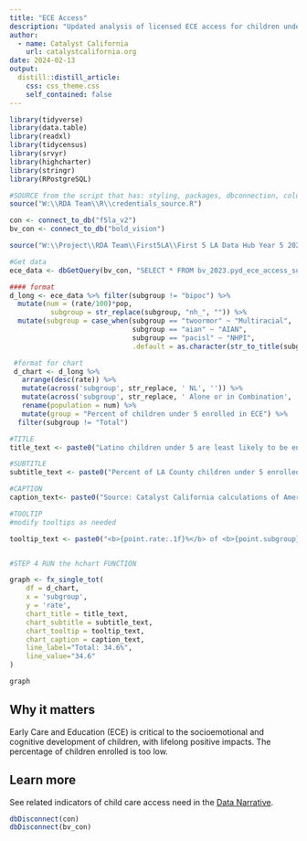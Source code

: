 ```yaml
---
title: "ECE Access"
description: "Updated analysis of licensed ECE access for children under 5, as part of Catalyst California's annual update of indicators related to children under 5."
author:
  - name: Catalyst California
    url: catalystcalifornia.org
date: 2024-02-13
output:
  distill::distill_article:
    css: css_theme.css
    self_contained: false
---
```



```r

library(tidyverse)
library(data.table)
library(readxl)
library(tidycensus)
library(srvyr)
library(highcharter)
library(stringr)
library(RPostgreSQL)

#SOURCE from the script that has: styling, packages, dbconnection, colors
source("W:\\RDA Team\\R\\credentials_source.R")

con <- connect_to_db("f5la_v2")
bv_con <- connect_to_db("bold_vision")

source("W:\\Project\\RDA Team\\First5LA\\First 5 LA Data Hub Year 5 2024\\R\\chart_prep\\f5la_chart_functions.R")

```

```r

#Get data
ece_data <- dbGetQuery(bv_con, "SELECT * FROM bv_2023.pyd_ece_access_subgroup")

#### format
d_long <- ece_data %>% filter(subgroup != "bipoc") %>%
  mutate(num = (rate/100)*pop,
          subgroup = str_replace(subgroup, "nh_", "")) %>%
  mutate(subgroup = case_when(subgroup == "twoormor" ~ "Multiracial",
                              subgroup == "aian" ~ "AIAN",
                              subgroup == "pacisl" ~ "NHPI",
                              .default = as.character(str_to_title(subgroup))))

```


```r

 #format for chart
 d_chart <- d_long %>% 
   arrange(desc(rate)) %>%
   mutate(across('subgroup', str_replace, ' NL', '')) %>%
   mutate(across('subgroup', str_replace, ' Alone or in Combination', '')) %>%
   rename(population = num) %>%
   mutate(group = "Percent of children under 5 enrolled in ECE") %>%
  filter(subgroup != "Total")

#TITLE 
title_text <- paste0("Latino children under 5 are least likely to be enrolled in ECE")

#SUBTITLE
subtitle_text <- paste0("Percent of LA County children under 5 enrolled in ECE")

#CAPTION
caption_text<- paste0("Source: Catalyst California calculations of American Institutes for Research (2020), California Child Care Resource and Referral Network (2021), and Census (2020) data. ECE includes licensed family child care, child care centers, pre-Kindergarten and Transitional Kindergarten. Data were not available by race, so percentages are weighted averages of enrollment by the racial-ethnic composition of neighborhood 0-5 year olds.")

#TOOLTIP
#modify tooltips as needed 

tooltip_text <- paste0("<b>{point.rate:.1f}%</b> of <b>{point.subgroup}</b> children under 5 are enrolled in ECE, or  <b>{point.population:,.0f}</b> children under 5")


#STEP 4 RUN the hchart FUNCTION 

graph <- fx_single_tot(
    df = d_chart,
    x = 'subgroup',
    y = 'rate',
    chart_title = title_text,
    chart_subtitle = subtitle_text,
    chart_tooltip = tooltip_text,
    chart_caption = caption_text,
    line_label="Total: 34.6%",
    line_value="34.6"
)

graph

```



## Why it matters
Early Care and Education (ECE) is critical to the socioemotional and cognitive development of children, with lifelong positive impacts. The percentage of children enrolled is too low.

## Learn more
See related indicators of child care access need in the [Data Narrative](https://apca-dev.dreamhosters.com/).

```r

dbDisconnect(con)
dbDisconnect(bv_con)
```
